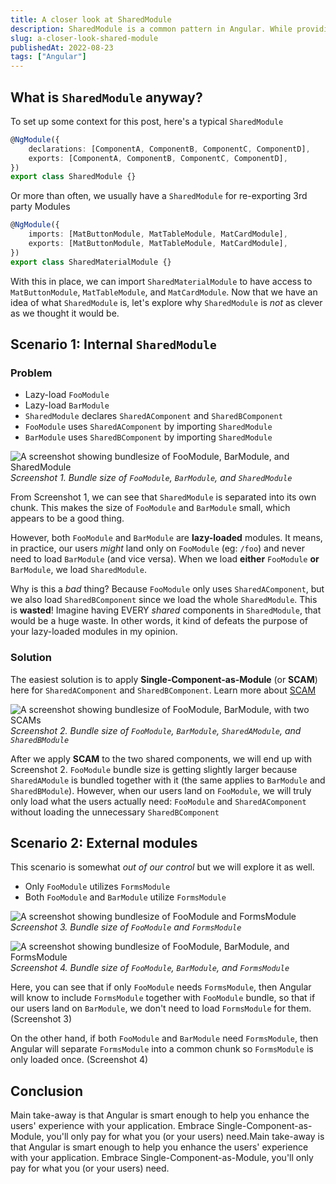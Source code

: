 ```yaml
---
title: A closer look at SharedModule
description: SharedModule is a common pattern in Angular. While providing some convenience for sharing code, it comes with a cost
slug: a-closer-look-shared-module
publishedAt: 2022-08-23
tags: ["Angular"]
---
```



## What is `SharedModule` anyway?

To set up some context for this post, here's a typical `SharedModule`

```ts
@NgModule({
    declarations: [ComponentA, ComponentB, ComponentC, ComponentD],
    exports: [ComponentA, ComponentB, ComponentC, ComponentD],
})
export class SharedModule {}
```

Or more than often, we usually have a `SharedModule` for re-exporting 3rd party Modules

```ts
@NgModule({
    imports: [MatButtonModule, MatTableModule, MatCardModule],
    exports: [MatButtonModule, MatTableModule, MatCardModule],
})
export class SharedMaterialModule {}
```

With this in place, we can import `SharedMaterialModule` to have access to `MatButtonModule`, `MatTableModule`, and `MatCardModule`.
Now that we have an idea of what `SharedModule` is, let's explore why `SharedModule` is _not_ as clever as we thought it would be.

## Scenario 1: Internal `SharedModule`

### Problem

-   Lazy-load `FooModule`
-   Lazy-load `BarModule`
-   `SharedModule` declares `SharedAComponent` and `SharedBComponent`
-   `FooModule` uses `SharedAComponent` by importing `SharedModule`
-   `BarModule` uses `SharedBComponent` by importing `SharedModule`

<p>
    <Image
        sizes="960px"
        src={sharedModuleOne}
        alt="A screenshot showing bundlesize of FooModule, BarModule, and SharedModule"
        height={500}
    />
    <em>Screenshot 1. Bundle size of <code>FooModule</code>, <code>BarModule</code>, and <code>SharedModule</code></em>
</p>

From Screenshot 1, we can see that `SharedModule` is separated into its own chunk. This makes the size of `FooModule` and `BarModule` small, which appears to be a good thing.

However, both `FooModule` and `BarModule` are **lazy-loaded** modules. It means, in practice, our users _might_ land only on `FooModule` (eg: `/foo`) and never need to load `BarModule` (and vice versa).
When we load **either** `FooModule` **or** `BarModule`, we load `SharedModule`.

Why is this a _bad_ thing? Because `FooModule` only uses `SharedAComponent`, but we also load `SharedBComponent` since we load the whole `SharedModule`.
This is **wasted**! Imagine having EVERY _shared_ components in `SharedModule`, that would be a huge waste. In other words, it kind of defeats the purpose of your lazy-loaded modules in my opinion.

### Solution

The easiest solution is to apply **Single-Component-as-Module** (or **SCAM**) here for `SharedAComponent` and `SharedBComponent`. Learn more about [SCAM](https://blog.angularindepth.com/emulating-tree-shakable-components-using-single-component-angular-modules-5e3d380364ea)

<p>
    <Image
        sizes="960px"
        src={sharedModuleTwo}
        alt="A screenshot showing bundlesize of FooModule, BarModule, with two SCAMs"
        height={500}
    />
    <em>Screenshot 2. Bundle size of <code>FooModule</code>, <code>BarModule</code>, <code>SharedAModule</code>, and <code>SharedBModule</code></em>
</p>

After we apply **SCAM** to the two shared components, we will end up with Screenshot 2. `FooModule` bundle size is getting slightly larger because `SharedAModule` is bundled together with it (the same applies to `BarModule` and `SharedBModule`).
However, when our users land on `FooModule`, we will truly only load what the users actually need: `FooModule` and `SharedAComponent` without loading the unnecessary `SharedBComponent`

## Scenario 2: External modules

This scenario is somewhat _out of our control_ but we will explore it as well.

-   Only `FooModule` utilizes `FormsModule`
-   Both `FooModule` and `BarModule` utilize `FormsModule`

<p>
    <Image
        sizes="960px"
        src={sharedModuleThree}
        alt="A screenshot showing bundlesize of FooModule and FormsModule"
        height={500}
    />
    <em>Screenshot 3. Bundle size of <code>FooModule</code> and <code>FormsModule</code></em>
</p>

<p>
    <Image
        sizes="960px"
        src={sharedModuleFour}
        alt="A screenshot showing bundlesize of FooModule, BarModule, and FormsModule"
        height={500}
    />
    <em>Screenshot 4. Bundle size of <code>FooModule</code>, <code>BarModule</code>, and <code>FormsModule</code></em>
</p>

Here, you can see that if only `FooModule` needs `FormsModule`, then Angular will know to include `FormsModule` together with `FooModule` bundle, so that if our users land on `BarModule`, we don't need to load `FormsModule` for them. (Screenshot 3)

On the other hand, if both `FooModule` and `BarModule` need `FormsModule`, then Angular will separate `FormsModule` into a common chunk so `FormsModule` is only loaded once. (Screenshot 4)

## Conclusion

Main take-away is that Angular is smart enough to help you enhance the users' experience with your application. Embrace Single-Component-as-Module, you'll only pay for what you (or your users) need.Main take-away is that Angular is smart enough to help you enhance the users' experience with your application. Embrace Single-Component-as-Module, you'll only pay for what you (or your users) need.
